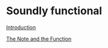 # Soundly functional

[Introduction](./introduction)

[The Note and the Function](./note-and-function)
